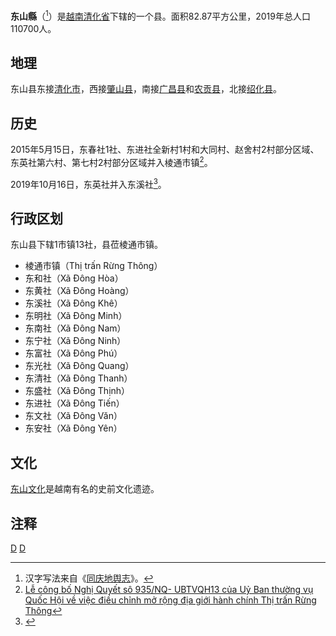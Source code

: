 {{Infobox Settlement
|name                   = 东山县
|settlement_type        = 县
|official_name          = 
|other_name             = 
|native_name            = {{lang|vi|Huyện Đông Sơn}}
|nickname               = 
|motto                  = 
|image_skyline          = 
|imagesize              = 
|image_caption          = 
|image_flag             = 
|flag_size              = 
|image_seal             = 
|seal_size              = 
|image_shield           = 
|shield_size            = 
|image_blank_emblem     = 
|blank_emblem_size      = 
|image_map              = {{Infobox mapframe|frame-width=250|zoom=10}}
|mapsize                = 
|map_caption            = 
|image_map1             = 
|mapsize1               = 
|map_caption1           = 
|pushpin_map            = Vietnam
|pushpin_label_position = bottom
|pushpin_map_caption    = 
|pushpin_map1           = 
|pushpin_label_position1= 
|pushpin_map_caption1   = 
|subdivision_type       = 国家
|subdivision_name       = {{flag|Vietnam}}
|subdivision_type1      = [[越南行政区划|省]]
|subdivision_name1      = [[清化省|清化省]]
|subdivision_type2      = 行政区划
|subdivision_name2      = 1市镇13社
|subdivision_type3      = 
|subdivision_name3      = 
|seat_type              = 县莅
|seat                   = {{link-vi|棱通市镇|Rừng Thông}}
|government_type        = 
|leader_title           = 
|leader_name            = 
|leader_title1          = 
|leader_name1           = 
|established_title      = 
|established_date       = 
|area_magnitude         = 
|unit_pref              = 
|area_footnotes         = 
|area_total_km2         = 82.87
|area_land_km2          = 
|area_water_km2         = 
|area_water_percent     = 
|area_urban_km2         = 
|area_metro_km2         = 
|population_as_of       = 2019年
|population_footnotes   = 
|population_note        = 
|population_total       = 110700
|population_density_km2 = auto
|population_metro             = 
|population_density_metro_km2 = 
|population_urban             = 
|population_density_urban_km2 = 
|timezone               = [[越南标准时间|越南标准时间]]
|utc_offset             = +7
|elevation_footnotes    = 
|elevation_m            = 
|coor_type              = 
|coordinates            = 
|postal_code_type       = 
|postal_code            = 
|area_code              = 
|website                = [http://dongson.thanhhoa.gov.vn 东山县电子信息门户网站]
|footnotes              = 
}}
'''东山縣'''（{{vie|v='''Huyện Đông Sơn'''|hn=縣東山}}<ref>汉字写法来自《[[同庆地舆志|同庆地舆志]]》。</ref>）是[[越南|越南]][[清化省|清化省]]下辖的一个县。面积82.87平方公里，2019年总人口110700人。

==地理==
东山县东接[[清化市|清化市]]，西接[[肇山县|肇山县]]，南接[[广昌县_(越南)|广昌县]]和[[農貢縣|农贡县]]，北接[[紹化縣|绍化县]]。

==历史==
2015年5月15日，东春社1社、东进社全新村1村和大同村、赵舍村2村部分区域、东英社第六村、第七村2村部分区域并入棱通市镇<ref>[http://ttgdsk.ytethanhhoa.gov.vn/web/trang-chu/tin-hoat-dong/tin-hoat-dong-cua-don-vi/le-cong-bo-nghi-quyet-so-935-nq-ubtvqh13-cua-uy-ban-thuong-vu-quoc-hoi-ve-viec-dieu-chinh-mo-rong-dia-gioi-hanh-chinh-thi-tran-rung-thong.html Lễ công bố Nghị Quyết sô 935/NQ- UBTVQH13 của Uỷ Ban thường vụ Quốc Hội về việc điều chỉnh mở rộng địa giới hành chính Thị trấn Rừng Thông]</ref>。

2019年10月16日，东英社并入东溪社<ref>{{Cite web |url=https://thuvienphapluat.vn/van-ban/Bo-may-hanh-chinh/Nghi-quyet-786-NQ-UBTVQH14-2019-sap-xep-cac-don-vi-hanh-chinh-cap-xa-thuoc-tinh-Thanh-Hoa-429700.aspx |title=Nghị quyết 786/NQ-UBTVQH14 năm 2019 về sắp xếp các đơn vị hành chính cấp xã thuộc tỉnh Thanh Hóa do Ủy ban Thường vụ Quốc hội ban |access-date=2020-02-25 |archive-url=https://web.archive.org/web/20200401121248/https://thuvienphapluat.vn/van-ban/Bo-may-hanh-chinh/Nghi-quyet-786-NQ-UBTVQH14-2019-sap-xep-cac-don-vi-hanh-chinh-cap-xa-thuoc-tinh-Thanh-Hoa-429700.aspx |archive-date=2020-04-01 |dead-url=yes }}</ref>。

==行政区划==
东山县下辖1市镇13社，县莅棱通市镇。
*棱通市镇（Thị trấn Rừng Thông）
*东和社（Xã Đông Hòa）
*东黄社（Xã Đông Hoàng）
*东溪社（Xã Đông Khê）
*东明社（Xã Đông Minh）
*东南社（Xã Đông Nam）
*东宁社（Xã Đông Ninh）
*东富社（Xã Đông Phú）
*东光社（Xã Đông Quang）
*东清社（Xã Đông Thanh）
*东盛社（Xã Đông Thịnh）
*东进社（Xã Đông Tiến）
*东文社（Xã Đông Văn）
*东安社（Xã Đông Yên）                                                                                      

==文化==
[[东山文化_(越南)|东山文化]]是越南有名的史前文化遗迹。

==注释==
{{reflist}}

{{coord missing|Vietnam}}
{{清化省行政区划}}
{{越南北中部之县市镇区域划分}}

[[Category:越南县份|D]]
[[Category:清化省|D]]